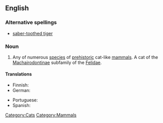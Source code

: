 ==English==
{{wikipedia}}

===Alternative spellings===
* [[saber-toothed tiger]]

===Noun===
{{en-noun|sg=[[sabre]]-[[toothed]] [[tiger]]}}

# Any of numerous [[species]] of [[prehistoric]] cat-like [[mammals]]. A cat of the [[Machairodontinae]] subfamily of the [[Felidae]].

====Translations====
{{top}}
* Finnish: {{t-|fi|sapelihammastiikeri}}
* German: {{t-|de|Säbelzahntiger|m}}
{{mid}}
* Portuguese: {{t-|pt|tigre-dente-de-sabre|m}}
* Spanish: {{t|es|diente de sable|m}}
{{bottom}}

{{anagrams:en/abdeeeghioorrsttt}}
[[Category:Cats]]
[[Category:Mammals]]